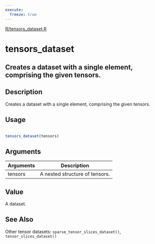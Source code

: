 ```yaml
---
execute:
  freeze: true
---
```


[R/tensors_dataset.R](https://github.com/rstudio/tfdatasets//blob/main/R/tensors_dataset.R#L24) 

# tensors_dataset

## Creates a dataset with a single element, comprising the given tensors.

## Description
 Creates a dataset with a single element, comprising the given tensors. 


## Usage
```r
 
tensors_dataset(tensors) 
```

## Arguments
|Arguments|Description|
|---|---|
| tensors | A nested structure of tensors. |



## Value
 A dataset. 



## See Also
 Other tensor datasets:  `sparse_tensor_slices_dataset()`, `tensor_slices_dataset()` 

